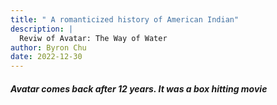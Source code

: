 ```yaml
---
title: " A romanticized history of American Indian"
description: |
  Reviw of Avatar: The Way of Water
author: Byron Chu
date: 2022-12-30
---
```


##### Avatar comes back after 12 years. It was a box hitting movie
